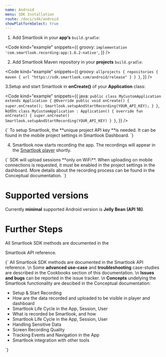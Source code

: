 ```yaml
---
name: Android
menu: SDK Installation
route: /docs/sdk/android
showPlatformSelect: true
---
```


<Title>Android SDK Installation</Title>

1. Add Smartlook in your **app’s** `build.gradle`:

<Code
  kind="example"
  snippets={{
    groovy: `
implementation 'com.smartlook.recording:app:1.6.2-native'
`,
  }}
/>

2. Add Smartlook Maven repository in your **projects** `build.gradle`:

<Code
  kind="example"
  snippets={{
    groovy: `
allprojects {
  repositories {
    maven {
      url "https://sdk.smartlook.com/android/release"
    }
  }
}
`,
  }}
/>

3.Setup and start Smartlook in **onCreate()** of your **Application** class:

<Code
  kind="example"
  snippets={{
      java: `
public class MyCustomApplication extends Application {
    @Override
    public void onCreate() {
        super.onCreate();
        Smartlook.setupAndStartRecording(YOUR_API_KEY);
    }
}
      `,
      kotlin: `
class MyCustomApplication : Application() {
    override fun onCreate() {
        super.onCreate()
        Smartlook.setupAndStartRecording(YOUR_API_KEY)
    }
}
      `,
  }}
/>

<TextBlock kind="important">
{`
To setup Smartlook, the **unique project API key **is needed. It can be found in the mobile project settings in <Link to="https://app.smartlook.com/settings/projects">Smartlook Dashboard</Link>.
`}
</TextBlock>

4. Smartlook now starts recording the app. The recordings will appear in the [Smartlook player](https://app.smartlook.com/) shortly.

<TextBlock kind="important">
{`
SDK will upload sessions **only on WiFi**. When uploading on mobile connections is requested, it must be enabled in the project settings in the dashboard. More details about the recording process can be found in the <Link to="/docs/sdk/conceptual/when-the-recordings-appear-in-dashboard">Conceptual documentation</Link>.
`}
</TextBlock>

# Supported versions
Currently **minimal** supported Android version is **Jelly Bean (API 18)**.

# Further Steps

All Smartlook SDK methods are documented in the
<Link to="/docs/sdk/api-reference" platform="android">Smartlook API reference</Link>.

<TextBlock>{`
All Smartlook SDK methods are documented in the <Link to="/docs/sdk/api-reference" platform="android">Smartlook API reference</Link>.
\n
Some **advanced use-case** and **troubleshooting** case-studies are described in the Cookbooks section of this documentation.
\n
**Issues and bugs** can be reported in the <Link to="https://github.com/smartlook/smartlook-mobile-issue-tracker">issue tracker</Link>.
\n
**Concepts** undelying the Smartlook functionality are descibed in the Conceptual documentation:
* <Link to="/docs/sdk/conceptual/setup-and-start-recording" platform="android">Setup & Start Recording</Link>
* <Link to="/docs/sdk/conceptual/when-the-recordings-appear-in-dashboard" platform="android">How are the data recorded and uploaded to be visible in player and dashboard</Link>
* <Link to="/docs/sdk/conceptual/life-cycle-session-user" platform="android">Smartlook Life Cycle in the App, Session, User</Link>
* <Link to="/docs/sdk/conceptual/what-and-how-is-recorded" platform="android">What is recorded be Smartlook, and how</Link>
* <Link to="/docs/sdk/conceptual/life-cycle-session-user" platform="android">Smartlook Life Cycle in the App, Session, User</Link>
* <Link to="/docs/sdk/conceptual/handling-sensitive-data" platform="android">Handling Sensitive Data</Link>
* <Link to="/docs/sdk/conceptual/screen-recording-quality" platform="android">Screen Recording Quality</Link>
* Tracking <Link to="/docs/sdk/conceptual/event-tracking" platform="android">Events</Link> and <Link to="/docs/sdk/conceptual/recording-navigation" platform="android">Navigation</Link> in the App
* <Link to="/docs/sdk/conceptual/integrating-with-other-tools" platform="android">Smartlook integration with other tools</Link>
`}</TextBlock>



